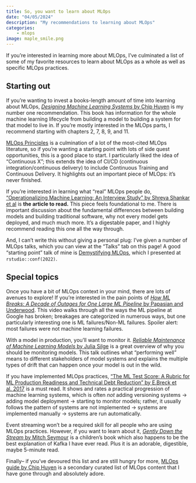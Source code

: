 ```yaml
---
title: So, you want to learn about MLOps
date: "04/05/2024"
description: "My recommendations to learning about MLOps"
categories: 
    - mlops
image: maple_smile.png
---
```


If you're interested in learning more about MLOps, I've culminated a list of some of my favorite resources to learn about MLOps as a whole as well as specific MLOps practices.

## Starting out

If you're wanting to invest a books-length amount of time into learning about MLOps, [*Designing Machine Learning Systems* by Chip Huyen](https://www.oreilly.com/library/view/designing-machine-learning/9781098107956/) is my number one recommendation. This book has information for the whole machine learning lifecycle from building a model to building a system for that model to live in. If you're mostly interested in the MLOps parts, I recommend starting with chapters 2, 7, 8, 9, and 11.

[MLOps Principles](https://ml-ops.org/content/mlops-principles) is a culmination of a lot of the most-cited MLOps literature, so if you're wanting a starting point with lots of side quest opportunities, this is a good place to start. I particularly liked the idea of "Continuous X"; this extends the idea of CI/CD (continuous integration/continuous delivery) to include Continuous Training and Continuous Delivery. It highlights out an important piece of MLOps: it's never finished.

If you're interested in learning what "real" MLOps people do, ["Operationalizing Machine Learning: An Interview Study" by Shreya Shankar et al](https://arxiv.org/pdf/2209.09125.pdf) is **the article to read.** This piece feels foundational to me. There is important discussion about the fundamental differences between building models and building traditional software, why not every model gets deployed, and much much more. It's a digestable paper, and I highly recommend reading this one all the way through.

And, I can't write this without giving a personal plug: I've given a number of MLOps talks, which you can view at the "Talks" tab on this page! A good "starting point" talk of mine is [Demystifying MLOps](https://www.youtube.com/watch?v=hzrFU5-_9-E), which I presented at `rstudio::conf(2022)`.

## Special topics

Once you have a bit of MLOps context in your mind, there are lots of avenues to explore! If you're interested in the pain points of [*How ML Breaks: A Decade of Outages for One Large ML Pipeline* by Papasian and Underwood](https://www.youtube.com/watch?v=hBMHohkRgAA). This video walks through all the ways the ML pipeline at Google has broken; breakages are categorized in numerous ways, but one particularly interesting one is ML failures/Non-ML failures. Spoiler alert: most failures were not machine learning failures.

With a model in production, you'll want to monitor it. [*Reliable Maintenance of Machine Learning Models* by Julia Silge](https://www.youtube.com/watch?v=LGXi2R70pVc) is a great overview of why you should be monitoring models. This talk outlines what "performing well" means to different stakeholders of model systems and explains the multiple types of drift that can happen once your model is out in the wild.

If you have implemented MLOps practices, [“The ML Test Score: A Rubric for ML Production Readiness and Technical Debt Reduction” by E.Breck et al. 2017](https://static.googleusercontent.com/media/research.google.com/en//pubs/archive/aad9f93b86b7addfea4c419b9100c6cdd26cacea.pdf) is a must read. It shows and rates a practical progression of machine learning systems, which is often *not* adding versioning systems -> adding model deployment -> starting to monitor models; rather, it usually follows the pattern of systems are not implemented -> systems are implemented manually -> systems are run automatically.

Event streaming won't be a required skill for all people who are using MLOps practices. However, if you want to learn about it, [*Gently Down the Stream* by Mitch Seymour](https://www.gentlydownthe.stream/) is a children's book which also happens to be the best explanation of Kafka I have ever read. Plus it is an adorable, digestible, maybe 5-minute read.

Finally-- if you've devoured this list and are still hungry for more, [MLOps guide by Chip Huyen](https://huyenchip.com/mlops/) is a secondary curated list of MLOps content that I have gone through and absolutely adore.
